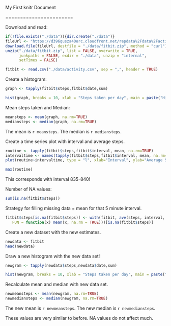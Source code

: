 My First knitr Document

=======================

Download and read:

```r
if(!file.exists("./data")){dir.create("./data")}
fileUrl <- "https://d396qusza40orc.cloudfront.net/repdata%2Fdata%2Factivity.zip"
download.file(fileUrl, destfile = "./data/fitbit.zip", method = "curl")
unzip("./data/fitbit.zip", list = FALSE, overwrite = TRUE,
      junkpaths = FALSE, exdir = "./data", unzip = "internal",
      setTimes = FALSE)

fitbit <- read.csv("./data/activity.csv", sep = ",", header = TRUE)
```

Create a histogram:

```r

graph <- tapply(fitbit$steps,fitbit$date,sum)

hist(graph, breaks = 10, xlab = "Steps taken per day", main = paste("Histogram of Steps"))

```

Mean steps taken and Median:

```r
meansteps <- mean(graph, na.rm=TRUE)
mediansteps <- median(graph, na.rm=TRUE)
```

The mean is `r meansteps`. 
The median is `r mediansteps`.


Create a time series plot with interval and average steps.

```r
routine <- tapply(fitbit$steps,fitbit$interval, mean, na.rm=TRUE)
intervaltime <- names(tapply(fitbit$steps,fitbit$interval, mean, na.rm=TRUE))
plot(routine~intervaltime, type = "l", xlab="Interval", ylab="Average Steps", col = "red", main = paste("Daily Routine"))
```

```r
max(routine)
```

This corresponds with interval 835-840!

Number of NA values:

```r
sum(is.na(fitbit$steps))
```

Strategy for filling missing data = mean for that 5 minute interval.

```r
fitbit$steps[is.na(fitbit$steps)] <- with(fitbit, ave(steps, interval, 
   FUN = function(x) mean(x, na.rm = TRUE)))[is.na(fitbit$steps)]

```

Create a new dataset with the new estimates.

```r
newdata <- fitbit
head(newdata)
```

Draw a new histogram with the new data set!

```r
newgram <- tapply(newdata$steps,newdata$date,sum)

hist(newgram, breaks = 10, xlab = "Steps taken per day", main = paste("Histogram of Steps"))

```

Recalculate mean and median with new data set.

```r

newmeansteps <- mean(newgram, na.rm=TRUE)
newmediansteps <- median(newgram, na.rm=TRUE)

```

The new mean is `r newmeansteps`. 
The new median is `r newmediansteps`.

These values are very similar to before. 
NA values do not affect much.
